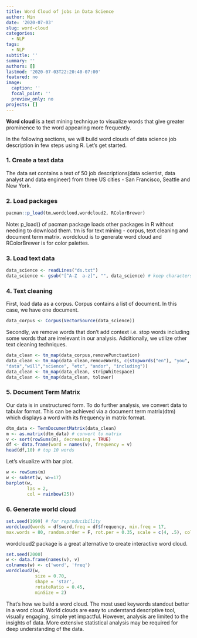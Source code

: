 ```yaml
---
title: Word Cloud of jobs in Data Science
author: Min
date: '2020-07-03'
slug: word-cloud
categories:
  - NLP
tags:
  - NLP
subtitle: ''
summary: ''
authors: []
lastmod: '2020-07-03T22:20:40-07:00'
featured: no
image:
  caption: ''
  focal_point: ''
  preview_only: no
projects: []
---
```


**Word cloud** is a text mining technique to visualize words that give greater prominence to the word appearing more frequently. 

In the following sections, we will build word clouds of data science job description in few steps using R. Let's get started.

### 1. Create a text data
The data set contains a text of 50 job descriptions(data scientist, data analyst and data engineer) from three US cities - San Francisco, Seattle and New York.  

### 2. Load packages 
```r
pacman::p_load(tm,wordcloud,wordcloud2, RColorBrewer)
```
Note: p_load() of pacman package loads other packages in R without needing to download them. tm is for text mining - corpus, text cleaning and document term matrix. wordcloud is to generate word cloud and RColorBrewer is for color palettes.


### 3. Load text data

```r
data_science <- readLines("ds.txt")
data_science <- gsub("[^A-Z  a-z]", "", data_science) # keep characters only
```

### 4. Text cleaning
First, load data as a corpus. Corpus contains a list of document. In this case, we have one document. 
```r
data_corpus <- Corpus(VectorSource(data_science))
```
Secondly, we remove words that don't add context i.e. stop words including some words that are irrelevant in our analysis. Additionally, we utilize  other text cleaning techniques.

```r
data_clean <- tm_map(data_corpus,removePunctuation)
data_clean <- tm_map(data_clean,removeWords, c(stopwords("en"), "you",
"data","will","science", "etc", "andor", "including"))
data_clean <- tm_map(data_clean, stripWhitespace)
data_clean <- tm_map(data_clean, tolower)
```

### 5.  Document Term Matrix
Our data is in unstructured form. To do further analysis, we convert data to tabular format. This can be achieved via a document term matrix(dtm) which displays a word with its frequency in matrix format.
```r
dtm_data <- TermDocumentMatrix(data_clean)
m <- as.matrix(dtm_data) # convert to matrix
v <- sort(rowSums(m), decreasing = TRUE)
df <- data.frame(word = names(v), frequency = v)
head(df,10) # top 10 words
```

Let's visualize with bar plot. 
```r
w <- rowSums(m)
w <- subset(w, w>=17)
barplot(w,
        las = 2,
        col = rainbow(25))
```


### 6. Generate world cloud
```r
set.seed(1999) # for reproducibility
wordcloud(words = df$word,freq = df$frequency, min.freq = 17,
max.words = 80, random.order = F, rot.per = 0.35, scale = c(4, .5), colors = palette())
```

wordcloud2 package is a great alternative to create interactive word cloud. 
```r
set.seed(2000)
w <- data.frame(names(v), v)
colnames(w) <- c('word', 'freq')
wordcloud2(w,
           size = 0.70,
           shape = 'star',
           rotateRatio = 0.45,
           minSize = 2)
```


That's how we build a word cloud. The most used keywords standout better in a word cloud. World clouds are easy to understand descriptive tool, visually engaging, simple yet impactful. However, analysis are limited to the insights of data. More extensive statistical analysis may be required for deep understanding of the data.


